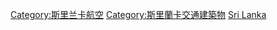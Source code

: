 {{Commonscat|Airports in Sri Lanka}}
{{Portal|航空}}

[[Category:斯里兰卡航空|Category:斯里兰卡航空]]
[[Category:斯里蘭卡交通建築物|Category:斯里蘭卡交通建築物]]
[[Category:亞洲各國機場|Sri Lanka]]